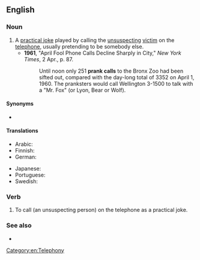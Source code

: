 ==English==

===Noun===
{{en-noun}}

# A [[practical joke]] played by calling the [[unsuspecting]] [[victim]] on the [[telephone]], usually pretending to be somebody else.
#* '''1961''', "April Fool Phone Calls Decline Sharply in City," ''New York Times'', 2 Apr., p. 87.
#*: Until noon only 251 '''prank calls''' to the Bronx Zoo had been sifted out, compared with the day-long total of 3352 on April 1, 1960. The pranksters would call Wellington 3-1500 to talk with a "Mr. Fox" (or Lyon, Bear or Wolf).

====Synonyms====
* {{l|en|crank call}}

====Translations====
{{trans-top|practical joke made by calling victim on the telephone}}
* Arabic: {{t|ar|اِتِّصَال مَقْلَب|m}}
* Finnish: {{t|fi|pilapuhelu}}
* German: {{t|de|Telefonstreich|m}}
{{trans-mid}}
* Japanese: {{t|ja|悪戯電話|tr=いたずらでんわ, itazura denwa}}
* Portuguese: {{t+|pt|trote|m}}
* Swedish: {{t|sv|busringning|c}}
{{trans-bottom}}

===Verb===
{{en-verb}}

# To call (an unsuspecting person) on the telephone as a practical joke.

===See also===
* {{l|en|nuisance call}}

[[Category:en:Telephony]]